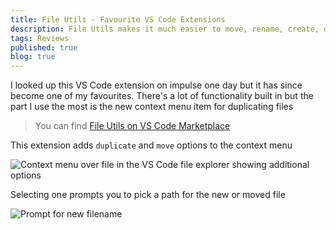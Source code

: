 ```yaml
---
title: File Utils - Favourite VS Code Extensions
description: File Utils makes it much easier to move, rename, create, or duplicate files
tags: Reviews
published: true
blog: true
---
```


I looked up this VS Code extension on impulse one day but it has since become one of my favourites. There's a lot of functionality built in but the part I use the most is the new context menu item for duplicating files

> You can find [File Utils on VS Code Marketplace](https://marketplace.visualstudio.com/items?itemName=sleistner.vscode-fileutils 'File Utils on VS Code Marketplace')

This extension adds `duplicate` and `move` options to the context menu

![Context menu over file in the VS Code file explorer showing additional options](/images/vscode-file-utils_2021-06-06-22-38-38.png)

Selecting one prompts you to pick a path for the new or moved file

![Prompt for new filename](/images/vscode-file-utils_2021-06-06-22-39-20.png)
